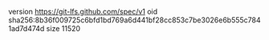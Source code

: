 version https://git-lfs.github.com/spec/v1
oid sha256:8b36f009725c6bfd1bd769a6d441bf28cc853c7be3026e6b555c7841ad7d474d
size 11520
